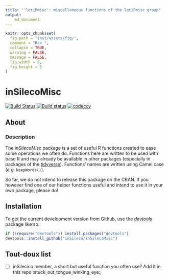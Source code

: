 ```yaml
---
title: "'letiRmisc': miscellaneous functions of the letiRmisc group"
output:
    md_document
---
```



```r
knitr::opts_chunk$set(
  fig.path = "inst/assets/fig/",
  comment = "R>> ",
  collapse = TRUE,
  warning = FALSE,
  message = FALSE,
  fig.width = 5,
  fig.height = 5
)
```


# inSilecoMisc

[![Build Status](https://travis-ci.org/inSileco/inSilecoMisc.svg?branch=master)](https://travis-ci.org/inSileco/inSilecoMisc)
[![Build status](https://ci.appveyor.com/api/projects/status/rskiyadk6urmsrox/branch/master?svg=true)](https://ci.appveyor.com/project/KevCaz/insilecomisc/branch/master)
[![codecov](https://codecov.io/gh/inSileco/inSilecoMisc/branch/master/graph/badge.svg)](https://codecov.io/gh/inSileco/inSilecoMisc)

## About

### Description

The *inSilecoMisc* package is a set of useful R functions created to ease some
operations we often do.
Functions here are written to be used with base R and may already be available in other
packages (especially in packages of the [tidyverse](https://www.tidyverse.org/)).
Functions' names are written using Camel case (*e.g.* `keepWords()`).

So far, we do not intend to release this package on the CRAN. If you however
find one of our helper functions useful and intend to use it in your own package, please
do!



## Installation

To get the current development version from Github, use the
[*devtools*](http://cran.r-project.org/web/packages/devtools/index.html) package
like so:

```r
if (!require("devtools")) install.packages("devtools")
devtools::install_github("inSileco/inSilecoMisc")
```



## Tout-doux list

- [ ] inSilecico member, a short but useful function you often use? Add it in this repo :stuck_out_tongue_winking_eye:;
